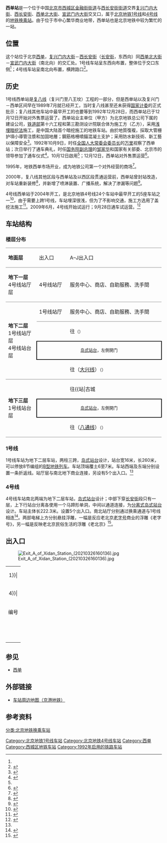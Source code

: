 {{NoteTA |G1=Railway}}
{{Infobox station
| name = 西单
| eng_name = Xidan
| livery = 
| linecolour = {{北京地铁颜色|1}}
| linecolour2 = {{北京地铁颜色|4}}
| image = Platform of L1 Xidan Station (20210909132808).jpg
| caption = 西单站1号线站台<br />[[File:Platform_of_L4_Xidan_Station_(20210305160033).jpg|300px]]<br />西单站4号线站台
| former = 
| country = {{PRC}}
| borough = [[北京市|北京市]][[西城区|西城区]][[金融街街道|金融街街道]]与[[西长安街街道|西长安街街道]]交界
| address = [[复兴门内大街|复兴门内大街]]、[[西长安街|西长安街]]、[[西单北大街|西单北大街]]、[[宣武门内大街|宣武门内大街]]交叉口
| coordinates = {{coord|39|54|20.89|N|116|22|04.07|E|display=inline, title|type:railwaystation}}
| elevation = 
| operator = [[北京市地铁运营有限公司|北京市地铁运营有限公司]]、[[京港地铁|北京京港地铁有限公司]]
| lines = {{北京地铁线路名|1|SL}}<br />{{北京地铁线路名|4|SL}}
| distance = 
| platform = {{北京地铁线路名|1|S}}：1座[[岛式站台|岛式站台]]<br />{{北京地铁线路名|4|S}}：[[分离式站台|分离式站台]]
| tracks = 各2条
| connections = 公交站：西单路口东、西单路口南
| structure = 地下车站
| hall = {{北京地铁线路名|1|S}}：整体式站厅<br />{{北京地铁线路名|4|S}}：分离式站厅
| depth = 
| levels = 
| interchange = 通道换乘
| exits = 8個（分支出口共10個）
| elevator = 
| escalator = 
| architect = 
| architectural_style = 
| colour = {{北京地铁线路名|1|S}}：{{colorbox|#7E8597}} 灰色<br />{{北京地铁线路名|4|S}}：{{colorbox|#E8BCD8}} 粉红色、白色
| type = 
| status = 运营中
| code = {{北京地铁线路名|1|S}}：115
| zone = 
| classification = 
| website = 
| built = 
| opened = {{北京地铁线路名|1|S}}：1992年12月12日<br />{{北京地铁线路名|4|S}}：2009年9月28日
| pass_year = 
| passengers = 
| trains = 
| station_hours = 
| hours = 
| first = {{collapsible list
 |title = 　
 |
{{北京地铁线路名|1|S}}
:往{{北京地铁起讫站|八通|R}}：05:17
:往{{北京地铁起讫站|1|L}}：05:17<br />
{{北京地铁线路名|4|S}}
:往{{北京地铁起讫站|4|L}}：05:18
:往{{北京地铁起讫站|大兴|R}}：05:33
}}
| last = {{collapsible list
 |title = 　
 |
{{北京地铁线路名|1|S}}
:往{{北京地铁起讫站|八通|R}}：23:19
:往{{站|四惠东}}：00:01
:往{{北京地铁起讫站|1|L}}：23:53<br />
{{北京地铁线路名|4|S}}
:往{{北京地铁起讫站|4|L}}：23:33
:往{{北京地铁起讫站|大兴|R}}：23:10
:往{{站|公益西桥}}：23:23
}}
| adjacent = {{adjacent stations|system=北京地铁
|line1=1|left1=复兴门|right1=天安门西|note-left1=1.590km|note-mid1=距离[[苹果园站|苹果园]]18.503km|note-right1=1.217km
|line2=4|left2=灵境胡同|right2=宣武门|note-left2=1.011km|note-mid2=距离[[安河桥北站|安河桥北]]19.203km|note-right2=0.815km}}
| route_map = {{Routemap|inline=1|map=
~~ ~~B2层，1号线
utSTRf\utSTRg~~ ~~{{rmr|Licon=U|{{stl|北京地铁|复兴门}}}}
utSTR+BSl\utSTR+BSr
utSTR+BSl\utSTR+BSr
utABZg2\utSTR+tc3~~ ~~折返线
utSTR+tc1\utABZg+4
utSTRf\utSTRg~~ ~~{{rmr|Licon=D|{{stl|北京地铁|天安门西}}}}
~~ ~~B3层，4号线
utSTRf\utSTRg~~ ~~{{rmr|Licon=U|{{stl|北京地铁|灵境胡同}}}}
utSTR+BSl\utSTR+BSr
utSTR+BSl\utSTR+BSr
utSTRf\utSTRg~~ ~~{{rmr|Licon=D|{{stl|北京地铁|宣武门}}}}
}}
}}
'''西单站'''是一个位于中国[[北京市|北京市]][[西城区|西城区]][[金融街街道|金融街街道]]与[[西长安街街道|西长安街街道]]交界[[复兴门内大街|复兴门内大街]]、[[西长安街|西长安街]]、[[西单北大街|西单北大街]]、[[宣武门内大街|宣武门内大街]]交叉口，属于[[北京地铁|北京地铁]][[北京地铁1号线|1号线]]和[[北京地铁4号线|4号线]]的[[地铁车站|地铁]][[换乘站|换乘站]]。由于位于市中心繁华商业地带，西单站也是北京地铁中较为繁忙的一站。

== 位置 ==
这个站位于北京[[西单|西单]]，[[复兴门内大街|复兴门内大街]]－[[西长安街|西长安街]]（[[长安街|长安街]]，东西向）同[[西单北大街|西单北大街]]－[[宣武门内大街|宣武门内大街]]（南北向）的交汇处。1号线车站呈东西向布置，整体位于交口东侧<ref name="bjdtfzs" />；4号线车站呈南北向布置，横跨路口<ref>{{cite web|url=http://www.mtr.bj.cn/line_pic/line_017.jpg|title=西单站街区引导图及旅游景点|publisher=北京京港地铁有限公司|accessdate=2012-06-15|archive-date=2019-08-12|archive-url=https://web.archive.org/web/20190812062016/http://www.mtr.bj.cn/line_pic/line_017.jpg|dead-url=no}}</ref>。

== 历史 ==
1号线西单站是[[复八线|复八线]]（复兴门至八王坟）工程的一部分，但是西单站以及复兴门－西单区间早在1989年7月就已经开工，当时复八线甚至还未获得[[中华人民共和国国家计划委员会|国家计委]]的正式批示；复八线其他车站中最早开工的也要等到1992年12月28日，而西单站已于12月12日开始对外售票运营了。西单站业主单位（甲方）为北京地铁总公司下属的建设公司，[[中华人民共和国铁道部|铁道部]]第十六工程和第三勘测设计院联合体为施工方（乙方），采用[[浅埋暗挖法|浅埋暗挖法]]施工，是中国大陆首个暗挖施工的地铁车站。由於地質復複，採取大管栅护項小導管注漿和加固地層；鋼筋格柵噴錨混凝土支护；采用防水新技術、新工藝以保障安全<ref name="西单站">{{cite journal|author=卢志剛|title=地铁二期工程通过国家验收|journal=北京年鉴1993|year=1993|publisher=北京年鉴社|pages=488}}</ref>。1992年10月9日，时任[[全国人民代表大会常务委员会委员长|全国人大常委会委员长]]的[[万里|万里]]视察了西单站；次日举行了通车典礼，时任[[中华人民共和国国务院副总理|国务院副总理]]的[[邹家华|邹家华]]和国家有关部委、北京市的领导参加了通车仪式<ref name="bjdtfzs">{{cite book|title=《北京地铁发展史》|author=[[北京市地铁运营有限公司|北京市地铁运营有限公司]]|publisher=[[北京出版社|北京出版社]]|location=北京|isbn=978-7-200-09050-5|pages=340—343|date=2011年12月}}</ref>。10月12日啟用<ref name="西单站"/>；12月12日，西单站对外售票运营<ref>{{cite web|url=http://www.bjsubway.com/node/1838|title=地铁公司1991 -- 2000年大事记|accessdate=2012-06-15|publisher=北京市地铁运营有限公司|deadurl=yes|archiveurl=https://web.archive.org/web/20110131123657/http://www.bjsubway.com/node/1838|archivedate=2011-01-31}}</ref>。

1995年，地铁西单市场开业，成为地铁公司第一个对外经营的商场<ref name="40y">{{cite book |author1=北京地铁运营有限公司 |title=我与北京地铁同行：纪念北京地铁公司成立四十周年回忆录 |date=2010年4月}}</ref>{{rp|312}}。

2000年，复八线其他区段与西单站及以西区段贯通运营前，西单站曾封站改造，对车站重新装修<ref>{{cite news|url=http://news.sina.com.cn/china/2000-2-14/61367.html|title=北京地铁西单站将停运改造|date=2000-02-14|accessdate=2012-06-15|archive-date=2020-05-08|archive-url=https://web.archive.org/web/20200508110919/http://news.sina.com.cn/china/2000-2-14/61367.html|dead-url=no}}</ref>，并新增了喷淋装置、广播系统，解决了渗漏等问题<ref>{{cite news|url=http://info.china.alibaba.com/news/detail/v0-d2932.html|title=地铁西单站改造工程完工|date=2000-04-27|accessdate=2012-06-15|archive-date=2005-03-28|archive-url=https://web.archive.org/web/20050328175246/http://info.china.alibaba.com/news/detail/v0-d2932.html|dead-url=no}}</ref>。

4号线西单站于2004年开工，是北京地铁4号线24个车站中最早开工的5座车站之一<ref>{{cite news|url=http://news.163.com/40810/7/0TDK5LRU0001124T.html|title=地铁4号线5个车站开工 残疾人有专用电梯牵引车|date=2004-08-10|accessdate=2012-06-15|archive-date=2020-05-08|archive-url=https://web.archive.org/web/20200508110928/http://news.163.com/40810/7/0TDK5LRU0001124T.html|dead-url=no}}</ref>，由于需要上跨1号线，车站埋深很浅，但为了不影响交通，施工方选用了盖挖法施工<ref>{{cite conference|url=http://cpfd.cnki.com.cn/Article/CPFDTOTAL-SZJS200911001035.htm|title=北京地铁4号线西单站超浅埋暗挖段上跨既有线施工变形控制|conference=2009中国城市地下空间开发高峰论坛论文集|author=潘庆明 张明聚 王双龙 李春方|year=2009|access-date=2012-06-15|archive-date=2020-12-23|archive-url=https://web.archive.org/web/20201223105529/http://cpfd.cnki.com.cn/Article/CPFDTOTAL-SZJS200911001035.htm|dead-url=no}}</ref>。2009年6月，4号线开始试运行；9月28日通车试运营。<ref>{{cite web|url=http://www.mtr.bj.cn/About/2009.htm|title=大事记|publisher=北京京港地铁有限公司|accessdate=2012-06-15|archive-date=2013-03-18|archive-url=https://web.archive.org/web/20130318085751/http://www.mtr.bj.cn/About/2009.htm|dead-url=no}}</ref>

==车站结构 ==
{{multiple image|align=right|direction=vertical|width=200
|image1=Concourse of L1 Xidan Station (20210429105942).jpg|caption1=<center>西单站1号线站厅<br />（2021年4月摄）</center>
|image2=North concourse of L4 Xidan Station (20210305155406).jpg|caption2=<center>4号线北站厅<br />（2021年3月摄）</center>
|image3=South concourse of L4 Xidan Station (20210305155954).jpg|caption3=<center>4号线南站厅<br />（2021年3月摄）</center>
|image4=Platform of Xidan Station (Line 1) 20181025.jpg|caption4=号线西单站站台（2018年10月摄）加装半高式屏蔽门，2017年投入使用。
}}
===楼层分布===
{|cellspacing=0 cellpadding=3
|style="border-top:solid 1px gray;border-bottom:solid 1px gray;" width=100|'''地面层'''
|style="border-top:solid 1px gray;border-bottom:solid 1px gray;" width=100|出入口
|style="border-top:solid 1px gray;border-bottom:solid 1px gray;" width=350|A–J出入口
|-
|style="border-bottom:solid 1px gray;"|'''地下一层<br />'''4号线站厅层
|style="border-bottom:solid 1px gray;"|4号线站厅
|style="border-bottom:solid 1px gray;"|服务中心、商店、自助服務、洗手間
|-
|style="border-bottom:solid 1px gray;" rowspan=4|'''地下二层<br />'''1号线站厅层<br />4号线站台层
|style="border-bottom:solid 1px gray;"|1号线站厅
|style="border-bottom:solid 1px gray;"|服务中心、商店、自助服務、洗手間
|-
|{{arrow|L}}
|{{北京地铁线路名|4|c}}往{{站|安河桥北}}<small>（{{站|灵境胡同}}）</small>
|-
|style="border-right:solid 2px black;border-left:solid 2px black;border-top:solid 2px black;border-bottom:solid 2px black;" colspan=2|<center><small>[[岛式站台|岛式站台]]，左側開门</small></center>
|-
|style="border-bottom:solid 1px gray;"|{{arrow|R}}
|style="border-bottom:solid 1px gray;"|{{北京地铁线路名|4|c}}往{{站|天宫院}}（[[北京地铁大兴线|大兴线]]）<small>（{{站|宣武门}}）</small>
|-
|style="border-bottom:solid 1px gray;" rowspan=3|'''地下三层<br />'''1号线站台层
|{{arrow|L}}
|{{北京地铁线路名|1|c}}往{{站|古城||北京市}}<small>（{{站|复兴门||北京市}}）</small>
|-
|style="border-right:solid 2px black;border-left:solid 2px black;border-top:solid 2px black;border-bottom:solid 2px black;" colspan=2|<center><small>[[岛式站台|岛式站台]]，左側開门</small></center>
|-
|style="border-bottom:solid 1px gray;"|{{arrow|R}}
|style="border-bottom:solid 1px gray;"|{{北京地铁线路名|1|c}} 往{{站|环球度假区}}（[[北京地铁八通线|八通线]]）<small>（{{站|天安门西}}）</small>
|}

===1号线===
1号线车站为地下二层车站，两柱三跨，[[岛式站台|岛式站台]]设计，站台宽16米，长260米，可以停放8节编组的[[地铁车型|B型地铁列车]]。车站顶端覆土6至7米。车站西端及东端分别设置一条折返线。站厅层与南北地下商业连接，另设有5个出入口。<ref name="bjdtfzs" />

===4号线===
4号线车站南北两端为地下二层车站，[[岛式站台|岛式站台]]设计；中部下穿[[长安街|长安街]]段只有一层，上下行站台分离各使用一个马蹄形单洞，中间以通道连接，为[[分离式岛式站台|分离式岛式站台]]设计。车站主体长222.3米。设置5个出入口。南北站厅分别通过换乘通道与1号线相连<ref>{{cite journal|title=北京地铁4#线西单站施工方案比选|author=陆传波 张明聚 曹水群 王双龙 江一帆|journal=北京工业大学学报|year=2007|issue=2|url=http://www.cqvip.com/qk/95054x/200702/23868703.html|access-date=2012-06-15|archive-date=2020-05-08|archive-url=https://web.archive.org/web/20200508110946/http://www.cqvip.com/qk/95054x/200702/23868703.html|dead-url=no}}</ref>。两部电梯上方分别悬挂浮雕，一幅是反应老北京[[京城老字号|老字号]]商业的浮雕《老字号》，另一幅是反映老北京民俗生活的浮雕《老北京》<ref>{{cite news|url=http://news.sina.com.cn/c/p/2009-09-06/125418591701.shtml|title=北京地铁4号线车站设置艺术壁画|date=2009-09-06|accessdate=2012-06-15|archive-date=2020-05-08|archive-url=https://web.archive.org/web/20200508110947/http://news.sina.com.cn/c/p/2009-09-06/125418591701.shtml|dead-url=no}}</ref>。
{{multiple image|direction=vertical|align=center|width=800
|image1=Platform panorama of L4 Xidan Station (20170710145756).jpg|caption1=<center>4号线站台全景图（2017年7月摄）</center>
|image2=Platform panorama of L1 Xidan Station (20170710145248).jpg|caption2=<center>1号线站台全景图（2017年7月摄）</center>
}}

== 出入口 ==
[[File:Exit_A_of_Xidan_Station_(20210326160136).jpg|thumb]]
{| class="wikitable"
| colspan="5" align="center" bgcolor={{北京地铁颜色|1}}|
|-
| colspan="5" align="center" bgcolor={{北京地铁颜色|4}}|
|-
! 编号 
! 指示
! 建议前往的目的地
! 图片
! 无障碍设施图片
|-
| {{港鐵出口|A}} 
| [[长安街|长安街]]（北侧） 
| [[西单文化广场|西单文化广场]]、汉光百货、西单商场、北京君太百货、华威大厦、[[西单大悦城|西单大悦城]]、THE NEW 更新场、老佛爷百货
|[[File:Exit_A_of_Xidan_Station_(20210326160213).jpg|居中]]
|{{n/a}}
|-
| {{港鐵出口|B}} 
| 横二条 
| 华威大厦
|{{multiple image|align=center|direction=horizonal|width=150|image1=Exit B of Xidan Station, Beijing Metro.jpg|caption1=<center>B口</center>|image2=Beijing Metro Xidan Station Exit B Stairs Escalator.jpg|caption2=<center>B口楼梯扶梯</center>}}
|{{n/a}}
|-
| {{港鐵出口|C|附=輪}} 
| 长安街（北侧）
| [[北京图书大厦|北京图书大厦]]、民航营业大厦
|[[File:Beijing_Metro_Xidan_Station,_Exit_C.jpg|居中]]
|[[File:Barrier-free_facilities_at_Exit_C_of_Beijing_Metro_Xidan_Station.jpg|150px]]
|-
| {{港鐵出口|D|附=輪}} 
| 长安街（南侧） 
| 北京音乐厅
|{{multiple image|align=center|direction=horizonal|width=150|image1=Exit D, Xidan Station, Beijing Subway.jpg|caption1=<center>D口</center>|image2=Stair escalator at Exit D of Xidan Station, Beijing Subway.jpg|caption2=<center>D口楼梯扶梯</center>}}
|[[File:Barrier-free_facilities_at_Exit_D_of_Beijing_Subway_Xidan_Station.jpg|150px]]
|-
| {{港鐵出口|E}} 
| 长安街（南侧） 
| 中国人保大厦、北京西单美爵酒店、华能大厦
|[[File:Exit_E_of_Xidan_Station_(20200827130418).jpg|居中]]
|{{n/a}}
|-
| {{港鐵出口|F|1}} 
| 西单北大街（西侧） 
| [[汉光百货|汉光百货]]、华威大厦/华威商务酒店、[[西单大悦城|西单大悦城]]、郑王府、[[北京师范大学附属实验中学|北京师范大学附属实验中学]]
|[[File:Exit_F1,_Xidan_Station,_Beijing_Subway.jpg|居中]]
|{{n/a}}
|-
| {{港鐵出口|F|2}}
| 复兴门内大街（北侧） 
| 民族文化宫、国家粮食局
|[[File:Exit_F2_of_Xidan_Station_(20210401133040).jpg|居中]]
|{{n/a}}
|-
| {{港鐵出口|H}} 
| 宣武门内大街（东侧） 
| 中国人保大厦、国家电网电力交易中心、[[中国华电集团|中国华电集团]]
|[[File:Exit_H_of_Xidan_Station_(20200827130355).jpg|居中]]
|{{n/a}}
|-
| {{港鐵出口|J|1|附=升}} 
| 宣武门内大街（西侧） 
| 鲁迅中学
|[[File:Exit_J1_of_Xidan_Station_(20210401134337).jpg|居中]]
|[[File:Exit_J1_lift_of_Xidan_Station_(20210401132805).jpg|150px]]
|-
| {{港鐵出口|J|2}} 
| 复兴门内大街（南侧） 
| 华能大厦
|[[File:Exit_J2_of_Xidan_Station_(20210401133001).jpg|居中]]
|{{n/a}}
|-
| bgcolor="#EEEEEE" colspan=5 | {{港鐵出口|註=輪升}}
|}

== 参见 ==
*[[西单|西单]]

==外部链接==
*[http://www.mtr.bj.cn/content/details19_406.html 车站周边地图（京港地铁）] {{Wayback|url=http://www.mtr.bj.cn/content/details19_406.html |date=20190810205806 }}

== 参考资料 ==
{{commonscat|Xidan Station}}

{{reflist}}

{{北京地铁1号线}}
{{北京地铁4号线}}

[[Category:北京地铁1号线车站|Category:北京地铁1号线车站]]
[[Category:北京地铁4号线车站|Category:北京地铁4号线车站]]
[[Category:西单|Category:西单]]
[[Category:西城区地铁车站|Category:西城区地铁车站]]
[[Category:1992年启用的铁路车站|Category:1992年启用的铁路车站]]
[[分类:北京地铁换乘车站|分类:北京地铁换乘车站]]